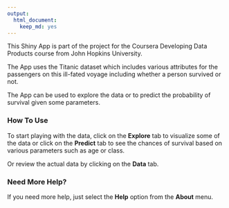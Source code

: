 ```yaml
---
output: 
  html_document: 
    keep_md: yes
---
```


This Shiny App is part of the project for the Coursera Developing Data Products course from John Hopkins University.

The App uses the Titanic dataset which includes various attributes for the passengers on this ill-fated voyage including whether a person survived or not. 

The App can be used to explore the data or to predict the probability of survival given some parameters.

### How To Use

To start playing with the data, click on the **Explore** tab to visualize some of the data or click on the **Predict** tab to see the chances of survival based on various parameters such as age or class.

Or review the actual data by clicking on the **Data** tab. 

### Need More Help?

If you need more help, just select the **Help** option from the **About** menu.
